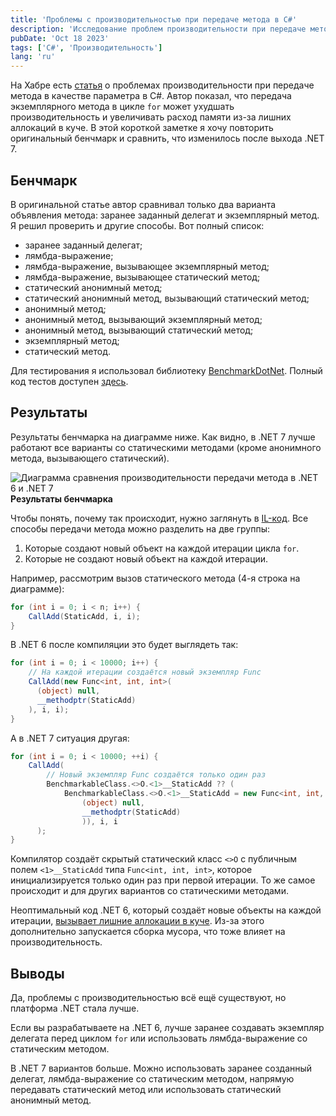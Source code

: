 ```yaml
---
title: 'Проблемы с производительностью при передаче метода в C#'
description: 'Исследование проблем производительности при передаче метода в C#'
pubDate: 'Oct 18 2023'
tags: ['C#', 'Производительность']
lang: 'ru'
---
```



На Хабре есть [статья](https://habr.com/ru/companies/skbkontur/articles/721822/) о проблемах производительности при передаче метода в качестве параметра в C#. Автор показал, что передача экземплярного метода в цикле `for` может ухудшать производительность и увеличивать расход памяти из-за лишних аллокаций в куче. В этой короткой заметке я хочу повторить оригинальный бенчмарк и сравнить, что изменилось после выхода .NET 7.

## Бенчмарк

В оригинальной статье автор сравнивал только два варианта объявления метода: заранее заданный делегат и экземплярный метод. Я решил проверить и другие способы. Вот полный список:

- заранее заданный делегат;
- лямбда-выражение;
- лямбда-выражение, вызывающее экземплярный метод;
- лямбда-выражение, вызывающее статический метод;
- статический анонимный метод;
- статический анонимный метод, вызывающий статический метод;
- анонимный метод;
- анонимный метод, вызывающий экземплярный метод;
- анонимный метод, вызывающий статический метод;
- экземплярный метод;
- статический метод.

Для тестирования я использовал библиотеку [BenchmarkDotNet](https://github.com/dotnet/BenchmarkDotNet). Полный код тестов доступен [здесь](https://gitlab.com/alexeyfv/method-as-parameter).

## Результаты

Результаты бенчмарка на диаграмме ниже. Как видно, в .NET 7 лучше работают все варианты со статическими методами (кроме анонимного метода, вызывающего статический).

<Image
  src={benchmarkResults}
  alt="Диаграмма сравнения производительности передачи метода в .NET 6 и .NET 7"
/>
<strong style="text-align: center;">
Результаты бенчмарка
</strong>

Чтобы понять, почему так происходит, нужно заглянуть в [IL-код](https://sharplab.io/#gist:ecc53add5167ad4f90126c4dabbbace3). Все способы передачи метода можно разделить на две группы:

1. Которые создают новый объект на каждой итерации цикла `for`.
2. Которые не создают новый объект на каждой итерации.

Например, рассмотрим вызов статического метода (4-я строка на диаграмме):

```cs
for (int i = 0; i < n; i++) {
    CallAdd(StaticAdd, i, i);
}
```

В .NET 6 после компиляции это будет выглядеть так:

```cs
for (int i = 0; i < 10000; i++) {
    // На каждой итерации создаётся новый экземпляр Func
    CallAdd(new Func<int, int, int>(
      (object) null,
      __methodptr(StaticAdd)
    ), i, i);
}
```

А в .NET 7 ситуация другая:

```cs
for (int i = 0; i < 10000; ++i) {
    CallAdd(
        // Новый экземпляр Func создаётся только один раз
        BenchmarkableClass.<>O.<1>__StaticAdd ?? (
            BenchmarkableClass.<>O.<1>__StaticAdd = new Func<int, int, int>(
                (object) null,
                __methodptr(StaticAdd)
                )), i, i
      );
}
```

Компилятор создаёт скрытый статический класс `<>O` с публичным полем `<1>__StaticAdd` типа `Func<int, int, int>`, которое инициализируется только один раз при первой итерации. То же самое происходит и для других вариантов со статическими методами.

Неоптимальный код .NET 6, который создаёт новые объекты на каждой итерации, [вызывает лишние аллокации в куче](https://gitlab.com/alexeyfv/method-as-parameter/-/blob/main/BenchmarkDotNet.Artifacts/BenchmarkableClass-20231018-082910.log#L2075). Из-за этого дополнительно запускается сборка мусора, что тоже влияет на производительность.

## Выводы

Да, проблемы с производительностью всё ещё существуют, но платформа .NET стала лучше.

Если вы разрабатываете на .NET 6, лучше заранее создавать экземпляр делегата перед циклом `for` или использовать лямбда-выражение со статическим методом.

В .NET 7 вариантов больше. Можно использовать заранее созданный делегат, лямбда-выражение со статическим методом, напрямую передавать статический метод или использовать статический анонимный метод.

